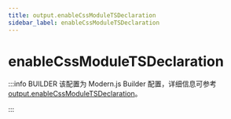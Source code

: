 ```yaml
---
title: output.enableCssModuleTSDeclaration
sidebar_label: enableCssModuleTSDeclaration
---
```

# enableCssModuleTSDeclaration

:::info BUILDER
该配置为 Modern.js Builder 配置，详细信息可参考 [output.enableCssModuleTSDeclaration](https://modernjs.dev/builder/api/config-output.html#output-enablecssmoduletsdeclaration)。

:::


<Main />

